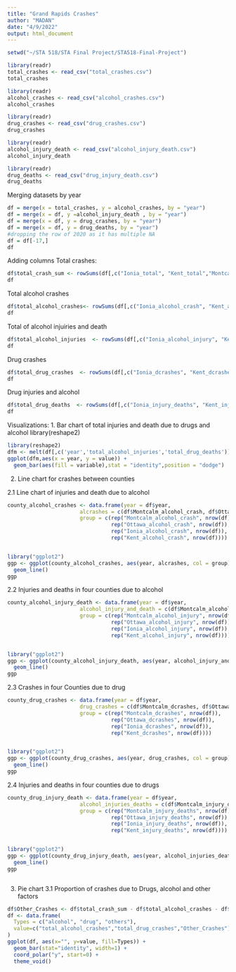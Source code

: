 ```yaml
---
title: "Grand Rapids Crashes"
author: "MADAN"
date: "4/9/2022"
output: html_document
---
```


```r
setwd("~/STA 518/STA Final Project/STA518-Final-Project")
```

```r
library(readr)
total_crashes <- read_csv("total_crashes.csv")
total_crashes
```


```r
library(readr)
alcohol_crashes <- read_csv("alcohol_crashes.csv")
alcohol_crashes
```

```r
library(readr)
drug_crashes <- read_csv("drug_crashes.csv")
drug_crashes
```


```r
library(readr)
alcohol_injury_death <- read_csv("alcohol_injury_death.csv")
alcohol_injury_death
```


```r
library(readr)
drug_deaths <- read_csv("drug_injury_death.csv")
drug_deaths
```

Merging datasets by year
```r
df = merge(x = total_crashes, y = alcohol_crashes, by = "year")
df = merge(x = df, y =alcohol_injury_death , by = "year")
df = merge(x = df, y = drug_crashes, by = "year")
df = merge(x = df, y = drug_deaths, by = "year")
#dropping the row of 2020 as it has multiple NA
df = df[-17,]
df
```

Adding columns
Total crashes:
```r
df$total_crash_sum <- rowSums(df[,c("Ionia_total", "Kent_total","Montcalm_total", "Ottawa_total")])
df
```

Total alcohol crashes
```r
df$total_alcohol_crashes<- rowSums(df[,c("Ionia_alcohol_crash", "Kent_alcohol_crash","Montcalm_alcohol_crash", "Ottawa_alcohol_crash")])
df
```

Total of alcohol injuiries and death
```r
df$total_alcohol_injuries  <- rowSums(df[,c("Ionia_alcohol_injury", "Kent_alcohol_injury","Montcalm_alcohol_injury", "Ottawa_alcohol_injury")])
df
```

Drug crashes
```r
df$total_drug_crashes  <- rowSums(df[,c("Ionia_dcrashes", "Kent_dcrashes","Montcalm_dcrashes", "Ottawa_dcrashes")])
df
```

Drug injuries and alcohol
```r
df$total_drug_deaths  <- rowSums(df[,c("Ionia_injury_deaths", "Kent_injury_deaths","Montcalm_injury_deaths", "Ottawa_injury_deaths")])
df
```

Visualizations:
1. Bar chart of total injuries and death due to drugs and alcohol library(reshape2)
```r
library(reshape2)
dfm <- melt(df[,c('year','total_alcohol_injuries','total_drug_deaths')], id.vars = 1)
ggplot(dfm,aes(x = year, y = value)) + 
  geom_bar(aes(fill = variable),stat = "identity",position = "dodge")
```

2. Line chart for crashes between counties

2.1 Line chart of injuries and death due to alcohol

```r
county_alcohol_crashes <- data.frame(year = df$year,                            # Reshape data frame
                       alcrashes = c(df$Montcalm_alcohol_crash, df$Ottawa_alcohol_crash, df$Ionia_alcohol_crash,df$Kent_alcohol_crash),
                       group = c(rep("Montcalm_alcohol_crash", nrow(df)),
                                 rep("Ottawa_alcohol_crash", nrow(df)),
                                 rep("Ionia_alcohol_crash", nrow(df)),
                                 rep("Kent_alcohol_crash", nrow(df))))


library("ggplot2")
ggp <- ggplot(county_alcohol_crashes, aes(year, alcrashes, col = group)) +             # Create ggplot2 plot
  geom_line()
ggp 
```
2.2 Injuries and deaths in four counties due to alcohol

```r
county_alcohol_injury_death <- data.frame(year = df$year,                            # Reshape data frame
                       alcohol_injury_and_death = c(df$Montcalm_alcohol_injury, df$Ottawa_alcohol_injury, df$Ionia_alcohol_injury,df$Kent_alcohol_injury),
                       group = c(rep("Montcalm_alcohol_injury", nrow(df)),
                                 rep("Ottawa_alcohol_injury", nrow(df)),
                                 rep("Ionia_alcohol_injury", nrow(df)),
                                 rep("Kent_alcohol_injury", nrow(df))))


library("ggplot2")
ggp <- ggplot(county_alcohol_injury_death, aes(year, alcohol_injury_and_death, col = group)) +             # Create ggplot2 plot
  geom_line()
ggp
```

2.3 Crashes in four Counties due to drug
```r
county_drug_crashes <- data.frame(year = df$year,                            # Reshape data frame
                       drug_crashes = c(df$Montcalm_dcrashes, df$Ottawa_dcrashes, df$Ionia_dcrashes,df$Kent_dcrashes),
                       group = c(rep("Montcalm_dcrashes", nrow(df)),
                                 rep("Ottawa_dcrashes", nrow(df)),
                                 rep("Ionia_dcrashes", nrow(df)),
                                 rep("Kent_dcrashes", nrow(df))))


library("ggplot2")
ggp <- ggplot(county_drug_crashes, aes(year, drug_crashes, col = group)) +             # Create ggplot2 plot
  geom_line()
ggp 
```

2.4 Injuries and deaths in four counties due to drugs
```r
county_drug_injury_death <- data.frame(year = df$year,                            # Reshape data frame
                       alcohol_injuries_deaths = c(df$Montcalm_injury_deaths, df$Ottawa_injury_deaths, df$Ionia_injury_deaths,df$Kent_injury_deaths),
                       group = c(rep("Montcalm_injury_deaths", nrow(df)),
                                 rep("Ottawa_injury_deaths", nrow(df)),
                                 rep("Ionia_injury_deaths", nrow(df)),
                                 rep("Kent_injury_deaths", nrow(df))))


library("ggplot2")
ggp <- ggplot(county_drug_injury_death, aes(year, alcohol_injuries_deaths, col = group)) +             # Create ggplot2 plot
  geom_line()
ggp
```


```r
```

3. Pie chart
3.1 Proportion of crashes due to Drugs, alcohol and other factors

```r
df$Other_Crashes <- df$total_crash_sum - df$total_alcohol_crashes - df$total_drug_crashes #Crashes due to factors other than alcohol and drugs
df <- data.frame(
  Types = c("alcohol", "drug", "others"),
  value=c("total_alcohol_crashes","total_drug_crashes","Other_Crashes")
)
ggplot(df, aes(x="", y=value, fill=Types)) +
  geom_bar(stat="identity", width=1) +
  coord_polar("y", start=0) +
  theme_void()
```




